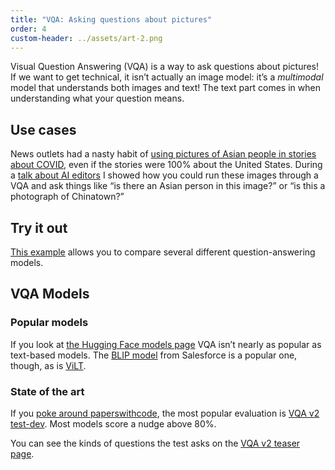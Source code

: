 ```yaml
---
title: "VQA: Asking questions about pictures"
order: 4
custom-header: ../assets/art-2.png
---
```


Visual Question Answering (VQA) is a way to ask questions about pictures! If we want to get technical, it isn't actually an image model: it's a *multimodal* model that understands both images and text! The text part comes in when understanding what your question means.

## Use cases

News outlets had a nasty habit of [using pictures of Asian people in stories about COVID](https://www.nbcnews.com/news/asian-america/news-outlets-criticized-using-chinatown-photos-coronavirus-articles-n1150626), even if the stories were 100% about the United States. During a [talk about AI editors](https://github.com/jsoma/nicar23-building-ai-editors) I showed how you could run these images through a VQA and ask things like "is there an Asian person in this image?" or "is this a photograph of Chinatown?"

## Try it out

[This example](https://huggingface.co/spaces/nielsr/comparing-VQA-models) allows you to compare several different question-answering models.

<script
	type="module"
	src="https://gradio.s3-us-west-2.amazonaws.com/3.15.0/gradio.js"
></script>

<gradio-app src="https://nielsr-comparing-vqa-models.hf.space"></gradio-app>

## VQA Models

### Popular models

If you look at [the Hugging Face models page](https://huggingface.co/models?pipeline_tag=visual-question-answering&sort=downloads) VQA isn't nearly as popular as text-based models. The [BLIP model](https://huggingface.co/Salesforce/blip-vqa-base) from Salesforce is a popular one, though, as is [ViLT](https://huggingface.co/dandelin/vilt-b32-finetuned-vqa).

### State of the art

If you [poke around paperswithcode](https://paperswithcode.com/task/visual-question-answering), the most popular evaluation is [VQA v2 test-dev](https://paperswithcode.com/sota/visual-question-answering-on-vqa-v2-test-dev). Most models score a nudge above 80%.

You can see the kinds of questions the test asks on the [VQA v2 teaser page](https://visualqa.org/vqa_v2_teaser.html).
